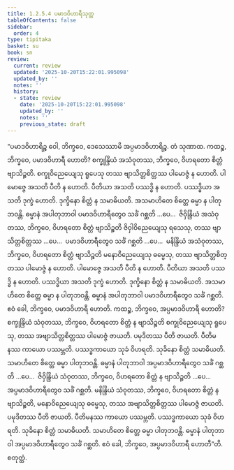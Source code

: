 ```yaml
---
title: 1.2.5.4 ပမာဒဝိဟာရီသုတ္တ
tableOfContents: false
sidebar:
  order: 4
type: tipitaka
basket: su
book: sn
review:
  current: review
  updated: '2025-10-20T15:22:01.995098'
  updated_by: ''
  notes: ''
  history:
  - state: review
    date: '2025-10-20T15:22:01.995098'
    updated_by: ''
    notes: ''
    previous_state: draft
---
```



<DynamicBreadcrumb />


<ReviewStatus review={frontmatter.review} showDetails={true} />

<HypothesisAnnotation frontmatter={frontmatter} />

<Division number="97" book="sn" e="ch" v="18" p="295">

<Paragraph number="517" book="sn">
“ပမာဒဝိဟာရိဉ္စ ဝေါ, ဘိက္ခဝေ, ဒေသေဿာမိ အပ္ပမာဒဝိဟာရိဉ္စ. တံ သုဏာထ. ကထဉ္စ, ဘိက္ခဝေ, ပမာဒဝိဟာရီ ဟောတိ? စက္ခုန္ဒြိယံ အသံဝုတဿ, ဘိက္ခဝေ, ဝိဟရတော စိတ္တံ ဗျာသိဉ္စတိ. စက္ခုဝိညေယျေသု ရူပေသု တဿ ဗျာသိတ္တစိတ္တဿ ပါမောဇ္ဇံ န ဟောတိ. ပါမောဇ္ဇေ အသတိ ပီတိ န ဟောတိ. ပီတိယာ အသတိ ပဿဒ္ဓိ န ဟောတိ. ပဿဒ္ဓိယာ အသတိ ဒုက္ခံ ဟောတိ. ဒုက္ခိနော စိတ္တံ န သမာဓိယတိ. အသမာဟိတေ စိတ္တေ ဓမ္မာ န ပါတုဘဝန္တိ. ဓမ္မာနံ အပါတုဘာဝါ ပမာဒဝိဟာရီတွေဝ သင်္ခံ ဂစ္ဆတိ …ပေ…  ဇိဝှိန္ဒြိယံ အသံဝုတဿ, ဘိက္ခဝေ, ဝိဟရတော စိတ္တံ ဗျာသိဉ္စတိ ဇိဝှါဝိညေယျေသု ရသေသု, တဿ ဗျာသိတ္တစိတ္တဿ …ပေ…  ပမာဒဝိဟာရီတွေဝ သင်္ခံ ဂစ္ဆတိ …ပေ…  မနိန္ဒြိယံ အသံဝုတဿ, ဘိက္ခဝေ, ဝိဟရတော စိတ္တံ ဗျာသိဉ္စတိ မနောဝိညေယျေသု ဓမ္မေသု, တဿ ဗျာသိတ္တစိတ္တဿ ပါမောဇ္ဇံ န ဟောတိ. ပါမောဇ္ဇေ အသတိ ပီတိ န ဟောတိ. ပီတိယာ အသတိ ပဿဒ္ဓိ န ဟောတိ. ပဿဒ္ဓိယာ အသတိ ဒုက္ခံ ဟောတိ. ဒုက္ခိနော စိတ္တံ န သမာဓိယတိ. အသမာဟိတေ စိတ္တေ ဓမ္မာ န ပါတုဘဝန္တိ. ဓမ္မာနံ အပါတုဘာဝါ ပမာဒဝိဟာရီတွေဝ သင်္ခံ ဂစ္ဆတိ. ဧဝံ ခေါ, ဘိက္ခဝေ, ပမာဒဝိဟာရီ ဟောတိ.
</Paragraph>

<Paragraph number="518" book="sn">
ကထဉ္စ, ဘိက္ခဝေ, အပ္ပမာဒဝိဟာရီ ဟောတိ? စက္ခုန္ဒြိယံ သံဝုတဿ, ဘိက္ခဝေ, ဝိဟရတော စိတ္တံ န ဗျာသိဉ္စတိ စက္ခုဝိညေယျေသု ရူပေသု, တဿ အဗျာသိတ္တစိတ္တဿ ပါမောဇ္ဇံ ဇာယတိ. ပမုဒိတဿ ပီတိ ဇာယတိ. ပီတိမနဿ ကာယော ပဿမ္ဘတိ. ပဿဒ္ဓကာယော သုခံ ဝိဟရတိ. သုခိနော စိတ္တံ သမာဓိယတိ. သမာဟိတေ စိတ္တေ ဓမ္မာ ပါတုဘဝန္တိ. ဓမ္မာနံ ပါတုဘာဝါ အပ္ပမာဒဝိဟာရီတွေဝ သင်္ခံ ဂစ္ဆတိ …ပေ…  ဇိဝှိန္ဒြိယံ သံဝုတဿ, ဘိက္ခဝေ, ဝိဟရတော စိတ္တံ န ဗျာသိဉ္စတိ …ပေ…  အပ္ပမာဒဝိဟာရီတွေဝ သင်္ခံ ဂစ္ဆတိ. မနိန္ဒြိယံ သံဝုတဿ, ဘိက္ခဝေ, ဝိဟရတော စိတ္တံ န ဗျာသိဉ္စတိ, မနောဝိညေယျေသု ဓမ္မေသု, တဿ အဗျာသိတ္တစိတ္တဿ ပါမောဇ္ဇံ ဇာယတိ. ပမုဒိတဿ ပီတိ ဇာယတိ. ပီတိမနဿ ကာယော ပဿမ္ဘတိ. ပဿဒ္ဓကာယော သုခံ ဝိဟရတိ. သုခိနော စိတ္တံ သမာဓိယတိ. သမာဟိတေ စိတ္တေ ဓမ္မာ ပါတုဘဝန္တိ. ဓမ္မာနံ ပါတုဘာဝါ အပ္ပမာဒဝိဟာရီတွေဝ သင်္ခံ ဂစ္ဆတိ. ဧဝံ ခေါ, ဘိက္ခဝေ, အပ္ပမာဒဝိဟာရီ ဟောတီ”တိ.

</Paragraph>
</Division>

<Paragraph number="519" type="center" book="sn">
စတုတ္ထံ.
</Paragraph>